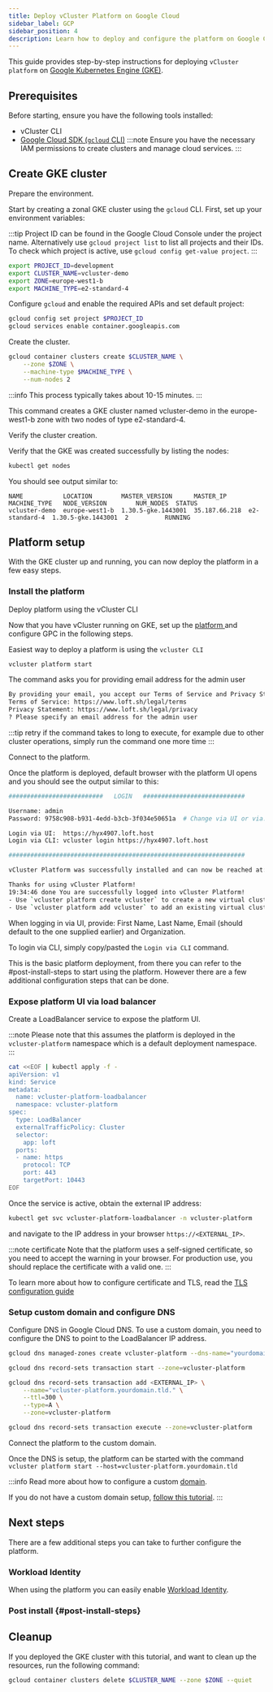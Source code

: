 ```yaml
---
title: Deploy vCluster Platform on Google Cloud
sidebar_label: GCP
sidebar_position: 4
description: Learn how to deploy and configure the platform on Google Cloud Platform (GPC)
---
```






This guide provides step-by-step instructions for deploying `vCluster platform` on [Google Kubernetes Engine (GKE)](https://cloud.google.com/kubernetes-engine).

## Prerequisites

Before starting, ensure you have the following tools installed:
<BasePrerequisites />
- vCluster CLI <InstallCli />
- [Google Cloud SDK (`gcloud` CLI)](https://cloud.google.com/sdk/docs/install)
  :::note
  Ensure you have the necessary IAM permissions to create clusters and manage cloud services.
  :::

## Create GKE cluster

<Flow id="create-gke-cluster">

<Step>
Prepare the environment.

Start by creating a zonal GKE cluster using the `gcloud` CLI. First, set up your environment variables:

:::tip
Project ID can be found in the Google Cloud Console under the project name.
Alternatively use `gcloud project list` to list all projects and their IDs.
To check which project is active, use `gcloud config get-value project`.
:::

```bash title="Set environment variables"
export PROJECT_ID=development
export CLUSTER_NAME=vcluster-demo
export ZONE=europe-west1-b
export MACHINE_TYPE=e2-standard-4
```

Configure `gcloud` and enable the required APIs and set default project:

```bash title="Configure gcloud"
gcloud config set project $PROJECT_ID
gcloud services enable container.googleapis.com
```
</Step>

<Step>
Create the cluster.

```bash title="Create GKE cluster"
gcloud container clusters create $CLUSTER_NAME \
    --zone $ZONE \
    --machine-type $MACHINE_TYPE \
    --num-nodes 2
```

  :::info
  This process typically takes about 10-15 minutes.
  :::

This command creates a GKE cluster named vcluster-demo in the europe-west1-b
zone with two nodes of type e2-standard-4.

<KubeconfigUpdate />

</Step>

<Step>
Verify the cluster creation.

Verify that the GKE was created successfully by listing the nodes:

```bash title="List cluster nodes"
kubectl get nodes
```

You should see output similar to:
```
NAME           LOCATION        MASTER_VERSION      MASTER_IP      MACHINE_TYPE   NODE_VERSION        NUM_NODES  STATUS
vcluster-demo  europe-west1-b  1.30.5-gke.1443001  35.187.66.218  e2-standard-4  1.30.5-gke.1443001  2          RUNNING
```
<ManagedK8sInstallVcluster />

</Step>

</Flow>

## Platform setup

With the GKE cluster up and running, you can now deploy the platform in a few
easy steps.

<Flow>

### Install the platform

<Step>
Deploy platform using the vCluster CLI

Now that you have vCluster running on GKE, set up the [platform
](/platform/install/quick-start-guide) and configure GPC in the following steps.

Easiest way to deploy a platform is using the `vcluster CLI`

```bash title="deploy the platform using vcluster cli
vcluster platform start
```
The command asks you for providing email address for the admin user

```bash title="deployment expected output"
By providing your email, you accept our Terms of Service and Privacy Statement:
Terms of Service: https://www.loft.sh/legal/terms
Privacy Statement: https://www.loft.sh/legal/privacy
? Please specify an email address for the admin user
```

:::tip retry
if the command takes to long to execute, for example due to other cluster
operations, simply run the command one more time
:::
</Step>

<Step>
Connect to the platform.

Once the platform is deployed, default browser with the platform UI opens and you should see the output similar to this:

```bash title="platform deployment output"
##########################   LOGIN   ############################

Username: admin
Password: 9758c908-b931-4edd-b3cb-3f034e50651a  # Change via UI or via: vcluster platform reset password

Login via UI:  https://hyx4907.loft.host
Login via CLI: vcluster login https://hyx4907.loft.host

#################################################################

vCluster Platform was successfully installed and can now be reached at: https://hyx4907.loft.host

Thanks for using vCluster Platform!
19:34:46 done You are successfully logged into vCluster Platform!
- Use `vcluster platform create vcluster` to create a new virtual cluster
- Use `vcluster platform add vcluster` to add an existing virtual cluster to a vCluster platform instance
```

When logging in via UI, provide: <Label>First Name</Label>, <Label>Last Name</Label>, <Label>Email</Label> (should default to
the one supplied earlier) and <Label>Organization</Label>.

To login via CLI, simply copy/pasted the `Login via CLI` command.

This is the basic platform deployment, from there you can refer to the
#post-install-steps to start using the platform. However there are a few
additional configuration steps that can be done.
</Step>

</Flow>

<Flow>

### Expose platform UI via load balancer

<Step>
Create a LoadBalancer service to expose the platform UI.

:::note
Please note that this
assumes the platform is deployed in the `vcluster-platform` namespace which is a
default deployment namespace.
:::

```bash
cat <<EOF | kubectl apply -f -
apiVersion: v1
kind: Service
metadata:
  name: vcluster-platform-loadbalancer
  namespace: vcluster-platform
spec:
  type: LoadBalancer
  externalTrafficPolicy: Cluster
  selector:
    app: loft
  ports:
  - name: https
    protocol: TCP
    port: 443
    targetPort: 10443
EOF
```
</Step>

<Step>
Once the service is active, obtain the external IP address:

```bash
kubectl get svc vcluster-platform-loadbalancer -n vcluster-platform
```

and navigate to the IP address in your browser `https://<EXTERNAL_IP>`.

:::note certificate
Note that the platform uses a self-signed certificate, so you need to
accept the warning in your browser. For production use, you should replace the
certificate with a valid one.
:::

To learn more about how to configure certificate and TLS, read the [TLS
configuration guide](/platform/configure/domain#configure-tls)
</Step>

</Flow>

<Flow>

### Setup custom domain and configure DNS

<Step>
Configure DNS in Google Cloud DNS.
To use a custom domain, you need to configure the DNS to point to the LoadBalancer IP address.

```bash title="Configure DNS"
gcloud dns managed-zones create vcluster-platform --dns-name="yourdomain.tld."

gcloud dns record-sets transaction start --zone=vcluster-platform

gcloud dns record-sets transaction add <EXTERNAL_IP> \
    --name="vcluster-platform.yourdomain.tld." \
    --ttl=300 \
    --type=A \
    --zone=vcluster-platform

gcloud dns record-sets transaction execute --zone=vcluster-platform
```
</Step>

<Step>
Connect the platform to the custom domain.

Once the DNS is setup, the platform can be started with the command `vcluster
platform start --host=vcluster-platform.yourdomain.tld`

:::info
Read more about how to configure a custom [domain](/platform/configure/domain).

If you do not have a custom domain setup, [follow this
tutorial](https://cloud.google.com/dns/docs/tutorials/create-domain-tutorial).
:::

</Step>

</Flow>

## Next steps

There are a few additional steps you can take to further configure the platform.

### Workload Identity

<ProAdmonition />

When using the platform you can easily enable [Workload Identity](/vcluster/integrations/pod-identity/gke-workload-identity).

### Post install {#post-install-steps}

<InstallNextSteps />

## Cleanup

If you deployed the GKE cluster with this tutorial, and want to clean up the resources, run the
following command:

```bash title="Clean up resources"
gcloud container clusters delete $CLUSTER_NAME --zone $ZONE --quiet
```
